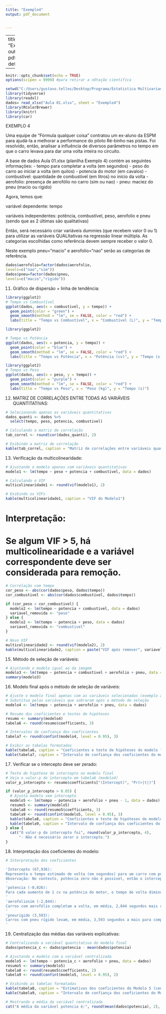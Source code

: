 ---
title: "Exemplo4"
output: pdf_document


---
---
title: "Exedmplo4"
output:
  pdf_document: default
  
---

```{r setup, include=FALSE}
knitr::opts_chunk$set(echo = TRUE)
options(scipen = 9999) #para retirar a nOtação científica
```


```{r leitura_dados, include=FALSE}
setwd("C:/Users/gustavo.telles/Desktop/Programa/Estatistica Multivariada")
library(tidyverse)
library(readxl)
dados= read_xlsx("Aula 01.xlsx", sheet = "Exemplo4")
library(RColorBrewer)
library(knitr)
library(car)

```




EXEMPLO 4

Uma equipe de “Fórmula qualquer coisa” contratou um ex-aluno da ESPM para ajudá-la a 
melhorar a performance do piloto Ré-binho nas pistas. Foi resolvido, então, analisar a 
influência de diversos parâmetros no tempo em que o carro levava para dar uma volta inteira 
no circuito.

A base de dados Aula 01.xlsx (planilha Exemplo 4) contém as seguintes informações:
- tempo para completar a volta (em segundos)
- peso do carro ao iniciar a volta (em quilos)
- potencia do motor (em cavalos)
- combustivel: quantidade de combustível (em litros) no início da volta
- aerofolio: presença de aerofólio no carro (sim ou nao)
- pneu: maciez do pneu (macio ou rigido)

Agora, temos que:

variável dependente: tempo

variáveis independentes: potência, combustível, peso, aerofolio e pneu (sendo que as 2 últimas são qualitativas)

Então, será necessário criar variáveis dummies (que recebem valor 0 ou 1) para utilizar as variáveis QUALItativas na regressão linear múltipla. As categorias escolhidas como referência devem sempre receber o valor 0.

Neste exemplo pneu="macio" e aerofolio="nao" serão as categorias de referência.


```{r dummies, echo=FALSE}
dados$aerofolio=factor(dados$aerofolio,
levels=c("nao","sim"))
dados$pneu=factor(dados$pneu,
levels=c("macio","rigido"))
```

11) Gráfico de dispersão + linha de tendência:
```{r graficos_dispersao, echo=TRUE, message=FALSE, warning=FALSE}
library(ggplot2)
# Tempo vs Combustível
ggplot(dados, aes(x = combustivel, y = tempo)) +
  geom_point(color = "green") +
  geom_smooth(method = "lm", se = FALSE, color = "red") +
  labs(title = "Tempo vs Combustível", x = "Combustível (L)", y = "Tempo (s)")
```

```{r graficos_dispersao, echo=TRUE, message=FALSE, warning=FALSE}
library(ggplot2)

# Tempo vs Potência
ggplot(dados, aes(x = potencia, y = tempo)) +
  geom_point(color = "blue") +
  geom_smooth(method = "lm", se = FALSE, color = "red") +
  labs(title = "Tempo vs Potência", x = "Potência (cv)", y = "Tempo (s)")
```

```{r graficos_dispersao, echo=TRUE, message=FALSE, warning=FALSE}
library(ggplot2)
# Tempo vs Peso
ggplot(dados, aes(x = peso, y = tempo)) +
  geom_point(color = "purple") +
  geom_smooth(method = "lm", se = FALSE, color = "red") +
  labs(title = "Tempo vs Peso", x = "Peso (kg)", y = "Tempo (s)")
```

12) MATRIZ DE CORRELAÇÕES ENTRE TODAS AS VARIÁVEIS
QUANTITATIVAS:
```{r matriz_correlacao, echo=TRUE, message=FALSE, warning=FALSE}
# Selecionando apenas as variáveis quantitativas
dados_quanti <- dados %>%
  select(tempo, peso, potencia, combustivel)

# Calculando a matriz de correlação
tab_correl <- round(cor(dados_quanti), 2)

# Exibindo a matriz de correlação
kable(tab_correl, caption = "Matriz de correlações entre variáveis quantitativas")
```

13) Verificação da multicolinearidade:
```{r vif_modelo1, echo=TRUE, message=FALSE, warning=FALSE}
# Ajustando o modelo apenas com variáveis quantitativas
modelo1 <- lm(tempo ~ peso + potencia + combustivel, data = dados)

# Calculando o VIF
multicolinearidade1 <- round(vif(modelo1), 2)

# Exibindo os VIFs
kable(multicolinearidade1, caption = "VIF do Modelo1")
```

# Interpretação:
# Se algum VIF > 5, há multicolinearidade e a variável correspondente deve ser considerada para remoção.

```{r remover_multicolinearidade, echo=TRUE}
# Correlação com tempo
cor_peso <- abs(cor(dados$peso, dados$tempo))
cor_combustivel <- abs(cor(dados$combustivel, dados$tempo))

if (cor_peso < cor_combustivel) {
  modelo2 <- lm(tempo ~ potencia + combustivel, data = dados)
  variavel_removida <- "peso"
} else {
  modelo2 <- lm(tempo ~ potencia + peso, data = dados)
  variavel_removida <- "combustivel"
}

# Novo VIF
multicolinearidade2 <- round(vif(modelo2), 2)
kable(multicolinearidade2, caption = paste("VIF após remover", variavel_removida))
```

15) Método de seleção de variáveis:
```{r teste_hipotese_global, echo=TRUE}
# Ajustando o modelo igual ao da imagem
modelo3 <- lm(tempo ~ potencia + combustivel + aerofolio + pneu, data = dados)
summary(modelo3)
```

16) Modelo final após o método de seleção de variáveis:
```{r modelo_final, echo=TRUE}
# Ajuste o modelo final apenas com as variáveis selecionadas (exemplo abaixo)
# Substitua pelas variáveis que sobraram após o método de seleção
modelo4 <- lm(tempo ~ potencia + aerofolio + pneu, data = dados)

# Resumo dos coeficientes e testes de hipóteses
resumo <- summary(modelo4)
tabela6 <- round(resumo$coefficients, 3)

# Intervalos de confiança dos coeficientes
tabela7 <- round(confint(modelo4, level = 0.95), 3)

# Exibir as tabelas formatadas
kable(tabela6, caption = "Coeficientes e teste de hipóteses do modelo final")
kable(tabela7, caption = "Intervalo de confiança dos coeficientes do modelo final")
```

17) Verificar se o intercepto deve ser zerado:
```{r teste_intercepto, echo=TRUE}
# Teste de hipótese do intercepto no modelo final
# Veja o valor-p do intercepto em tabela6 (modelo4)
valor_p_intercepto <- resumo$coefficients["(Intercept)", "Pr(>|t|)"]

if (valor_p_intercepto > 0.05) {
  # Ajusta modelo sem intercepto
  modelo5 <- lm(tempo ~ potencia + aerofolio + pneu - 1, data = dados)
  resumo5 <- summary(modelo5)
  tabela8 <- round(resumo5$coefficients, 3)
  tabela9 <- round(confint(modelo5, level = 0.95), 3)
  kable(tabela8, caption = "Coeficientes e teste de hipóteses do modelo final sem intercepto")
  kable(tabela9, caption = "Intervalo de confiança dos coeficientes do modelo final sem intercepto")
} else {
  cat("O valor-p do intercepto foi", round(valor_p_intercepto, 4), 
      "- Não é necessário zerar o intercepto.")
}
```

18) Interpretação dos coeficientes do modelo:


```{r} 
# Interpretação dos coeficientes

'Intercepto (67,936):
Representa o tempo estimado de volta (em segundos) para um carro com potência zero, sem aerofólio e com pneu macio.
Observação: No contexto, potência zero não é possível, então o intercepto não tem interpretação prática direta.
'
'potencia (-0,026):
Para cada aumento de 1 cv na potência do motor, o tempo de volta diminui, em média, 0,026 segundos, mantendo as demais variáveis constantes.
' 
'aerofoliosim (-2,844):
Carros com aerofólio completam a volta, em média, 2,844 segundos mais rápido do que carros sem aerofólio, mantendo as demais variáveis constantes.
' 
'pneurigido (3,593):
Carros com pneu rígido levam, em média, 3,593 segundos a mais para completar a volta do que carros com pneu macio, mantendo as demais variáveis constantes.
'
```

19) Centralização das médias das variáveis explicativas:
```{r modelo_centralizado, echo=TRUE}
# Centralizando a variável quantitativa do modelo final
dados$potencia_c <- dados$potencia - mean(dados$potencia)

# Ajustando o modelo com a variável centralizada
modelo5 <- lm(tempo ~ potencia_c + aerofolio + pneu, data = dados)
resumo5 <- summary(modelo5)
tabela8 <- round(resumo5$coefficients, 2)
tabela9 <- round(confint(modelo5, level = 0.95), 2)

# Exibindo as tabelas formatadas
kable(tabela8, caption = "Estimativas dos coeficientes do Modelo 5 (centralizado)")
kable(tabela9, caption = "Intervalo de confiança dos coeficientes do Modelo 5 (centralizado)")

# Mostrando a média da variável centralizada
cat("A média da variável potencia é:", round(mean(dados$potencia), 2), "\n")
```
